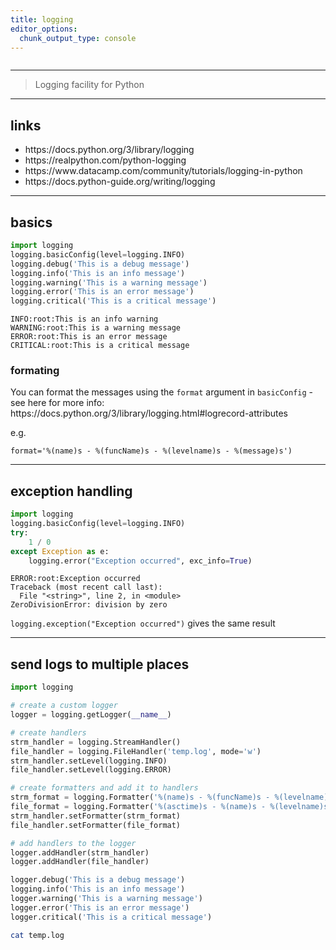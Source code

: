 ```yaml
---
title: logging
editor_options: 
  chunk_output_type: console
---
```


```r
```

*********************************************************************

> Logging facility for Python

<!-- ********************************************************************* -->

<!-- ## faqs -->

*********************************************************************

## links

* https://docs.python.org/3/library/logging  
* https://realpython.com/python-logging  
* https://www.datacamp.com/community/tutorials/logging-in-python  
* https://docs.python-guide.org/writing/logging  


*********************************************************************

## basics

```python
import logging
logging.basicConfig(level=logging.INFO)
logging.debug('This is a debug message')
logging.info('This is an info message')
logging.warning('This is a warning message')
logging.error('This is an error message')
logging.critical('This is a critical message')
```

```
INFO:root:This is an info warning
WARNING:root:This is a warning message
ERROR:root:This is an error message
CRITICAL:root:This is a critical message
```

### formating

You can format the messages using the `format` argument in `basicConfig` - see here for more info: https://docs.python.org/3/library/logging.html#logrecord-attributes

e.g. 

`format='%(name)s - %(funcName)s - %(levelname)s - %(message)s')`

*********************************************************************

## exception handling

```python
import logging
logging.basicConfig(level=logging.INFO)
try:
    1 / 0
except Exception as e:
    logging.error("Exception occurred", exc_info=True)
```

```
ERROR:root:Exception occurred
Traceback (most recent call last):
  File "<string>", line 2, in <module>
ZeroDivisionError: division by zero
```

`logging.exception("Exception occurred")` gives the same result

*********************************************************************

## send logs to multiple places

```python
import logging

# create a custom logger
logger = logging.getLogger(__name__)

# create handlers
strm_handler = logging.StreamHandler()
file_handler = logging.FileHandler('temp.log', mode='w')
strm_handler.setLevel(logging.INFO)
file_handler.setLevel(logging.ERROR)

# create formatters and add it to handlers
strm_format = logging.Formatter('%(name)s - %(funcName)s - %(levelname)s - %(message)s')
file_format = logging.Formatter('%(asctime)s - %(name)s - %(levelname)s - %(message)s')
strm_handler.setFormatter(strm_format)
file_handler.setFormatter(file_format)

# add handlers to the logger
logger.addHandler(strm_handler)
logger.addHandler(file_handler)

logger.debug('This is a debug message')
logging.info('This is an info message')
logger.warning('This is a warning message')
logger.error('This is an error message')
logger.critical('This is a critical message')
```

```sh
cat temp.log
```

